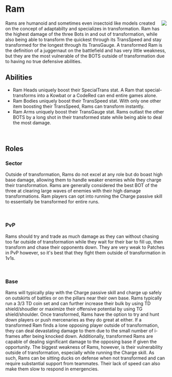 # Ram
<img src="https://cdn.discordapp.com/attachments/1078416960527802469/1079422189817823323/ram.png" style="float: right"/>
Rams are humanoid and sometimes even insectoid like models created on the concept of adaptabilty and specializes in transformation. Ram has the highest damage of the three Bots in and out of transformation, while also being able to transform the quickest through its TransSpeed and stay transformed for the longest through its TransGauge. A transformed Ram is the definition of a juggernaut on the battlefield and has very little weakness, but they are the most vulnerable of the BOTS outside of transformation due to having no true defensive abilities.

<br/>

## Abilities
- Ram Heads uniquely boost their SpecialTrans stat. A Ram that special-transforms into a Kowbat or a CodeRed can end entire games alone.
- Ram Bodies uniquely boost their TransSpeed stat. With only one other item boosting their TransSpeed, Rams can transform instantly.
- Ram Arms uniquely boost their TransGauge stat. Rams outlast the other BOTS by a long shot in their transformed state while being able to deal the most damage.

<br/>

## Roles
### Sector
Outside of transformation, Rams do not excel at any role but do boast high base damage, allowing them to handle weaker enemies while they charge their transformation. Rams are generally considered the best BOT of the three at clearing large waves of enemies with their high damage transformations. Ram players can opt into running the Charge passive skill to essentially be transformed for entire runs.

<br/>

### PvP
Rams should try and trade as much damage as they can without chasing too far outside of transformation while they wait for their bar to fill up, then transform and chase their opponents down. They are very weak to Patches in PvP however, so it's best that they fight them outside of transformation in 1v1s.

<br/>

### Base
Rams will typically play with the Charge passive skill and charge up safely on outskirts of battles or on the pillars near their own base. Rams typically run a 3/3 TD coin set and can further increase their bulk by using TD shield/shoudler or maximize their offensive potential by using TG shield/shoulder. Once transformed, Rams have the option to try and hunt down players or push mercenaries as they do great at either. If a transformed Ram finds a lone opposing player outside of transformation, they can deal devastating damage to them due to the small number of i-frames after being knocked down. Additionally, transformed Rams are capable of dealing significant damage to the opposing base if given the opportunity. The biggest weakness of Rams, however, is their vulnerability outside of transformation, especially while running the Charge skill. As such, Rams can be sitting ducks on defense when not transformed and can require substantial support from teammates. Their lack of speed can also make them slow to respond in emergencies.

